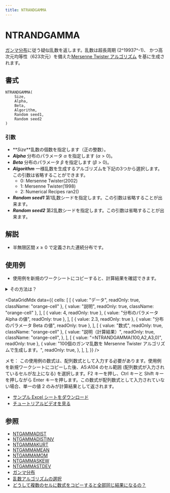 ```yaml
---
title: NTRANDGAMMA
---
```



# NTRANDGAMMA

[ガンマ分布](https://www.ntrand.com/jp/gamma-distribution/)に従う疑似乱数を返します。乱数は超長周期 (2^19937^-1)、 かつ高次元均等性（623次元）を備えた[Mersenne Twister アルゴリズム](https://www.ntrand.com/jp/glossary/#local_Mersenne_Twister) を基に生成されます。

## 書式

```excel
NTRANDGAMMA(
    Size,
    Alpha,
    Beta,
    Algorithm,
    Random seed1,
    Random seed2
)
```

### 引数

- **_Size_**乱数の個数を指定します（正の整数）。
- **_Alpha_** 分布のパラメータ $\alpha$ を指定します $(\alpha>0)$。
- **_Beta_** 分布のパラメータ $\beta$ を指定します $(\beta>0)$。
- **_Algorithm_** 一様乱数を生成するアルゴリズムを下記の3つから選択します。この引数は省略することができます。
  - 0: Mersenne Twister(2002)
  - 1: Mersenne Twister(1998)
  - 2: Numerical Recipes ran2()
- **_Random seed1_** 第1乱数シードを指定します。この引数は省略することが出来ます。
- **_Random seed2_** 第2乱数シードを指定します。この引数は省略することが出来ます。

## 解説

- 半無限区間 $x \geq 0$ で定義された連続分布です。

## 使用例

- 使用例を新規のワークシートにコピーすると、計算結果を確認できます。

<details>
<summary>その方法は？</summary>

1.  新しいブックまたはワークシートを作成します。
2.  ヘルプ トピックにある使用例を選択します（行番号および列番号を除く）。

    ![Selecting an example from Help](./../../../assets/functions/HowToCopy.png)

    ヘルプから使用例を選択する

3.  Ctrl キーを押しながら C キーを押します。
4.  ワークシートのセル A1 を選択し、Ctrl キーを押しながら V キーを押します。
5.  計算結果と結果を返す数式の表示を切り替えるには、Ctrl キーを押しながら ` (アクサン グラーブ) キーを押すか、または [ツール] メニューの [ワークシート分析] をポイントし、[ワークシート分析モード] をクリックします。

</details>

<DataGridMdx
  data={{
    cells: [
      [
        { value: "データ", readOnly: true, className: "orange-cell" },
        { value: "説明", readOnly: true, className: "orange-cell" },
      ],
      [
        { value: 4, readOnly: true },
        { value: "分布のパラメータ Alpha の値", readOnly: true },
      ],
      [
        { value: 2.3, readOnly: true },
        { value: "分布のパラメータ Beta の値", readOnly: true },
      ],
      [
        { value: "数式", readOnly: true, className: "orange-cell" },
        {
          value: "説明（計算結果）",
          readOnly: true,
          className: "orange-cell",
        },
      ],
      [
        { value: "=NTRANDGAMMA(100,A2,A3,0)", readOnly: true },
        {
          value:
            "100個のガンマ乱数を Mersenne Twister アルゴリズムで生成します。",
          readOnly: true,
        },
      ],
    ],
  }}
/>

メモ： この使用例の数式は、配列数式として入力する必要があります。使用例を新規ワークシートにコピーした後、A5:A104 のセル範囲 (配列数式が入力されているセルが左上になる) を選択します。F2 キーを押し、Ctrl キーと Shift キーを押しながら Enter キーを押します。この数式が配列数式として入力されていない場合、単一の値 2 のみが計算結果として返されます。

- [サンプル Excel シートをダウンロード](https://www.ntrand.com/files/NtRand1.zip "Downloading Sample")
- [チュートリアルビデオを見る](https://www.ntrand.com/files/SingleRandom_Demo.swf)

## 参照

- [NTGAMMADIST](https://www.ntrand.com/jp/ntgammadist/)
- [NTGAMMADISTINV](https://www.ntrand.com/jp/ntgammadistinv/)
- [NTGAMMAKURT](https://www.ntrand.com/jp/ntgammakurt/)
- [NTGAMMAMEAN](https://www.ntrand.com/jp/ntgammamean/)
- [NTGAMMAMOM](https://www.ntrand.com/jp/ntgammamom/)
- [NTGAMMASKEW](https://www.ntrand.com/jp/ntgammaskew/)
- [NTGAMMASTDEV](https://www.ntrand.com/jp/ntgammastdev/)
- [ガンマ分布](https://www.ntrand.com/jp/gamma-distribution/)
- [乱数アルゴリズムの選択](https://www.ntrand.com/jp/glossary/#local_Choiceoftherandomnumber)
- [どうして複数のセルに数式をコピーすると全部同じ結果になるの？](https://www.ntrand.com/jp/faq/#local_CtrlShiftEnter)
